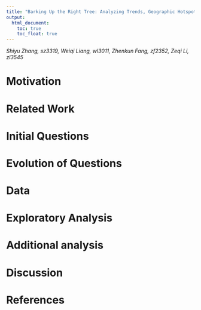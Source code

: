 ```yaml
---
title: "Barking Up the Right Tree: Analyzing Trends, Geographic Hotspots, and Contributing Factors of NYC Dogbites"
output:
  html_document:
    toc: true
    toc_float: true
---
```

*Shiyu Zhang, sz3319, Weiqi Liang, wl3011, Zhenkun Fang, zf2352, Zeqi Li, zl3545*

# Motivation

# Related Work

# Initial Questions

# Evolution of Questions

# Data

# Exploratory Analysis

# Additional analysis

# Discussion

# References